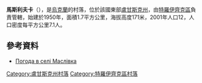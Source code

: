 {{coord|49|56|49|N|38|35|15|E|scale:100000|display=title}}

'''馬斯利夫卡'''（{{lang-uk|Маслівка}}），是[[烏克蘭|烏克蘭]]的村落，位於該國東部[[盧甘斯克州|盧甘斯克州]]，由[[特羅伊齊克區|特羅伊齊克區]]負責管轄，始建於1950年，面積1.7平方公里，海拔高度171米，2001年人口12，人口密度每平方公里7.1人。

==參考資料==
* [http://weather.in.ua/ua/lyganskaja/15204 Погода в селі Маслівка]

{{DEFAULTSORT:Маслівка}}
[[Category:盧甘斯克州村落|Category:盧甘斯克州村落]]
[[Category:特羅伊齊克區村落|Category:特羅伊齊克區村落]]


{{Luhansk-geo-stub}}